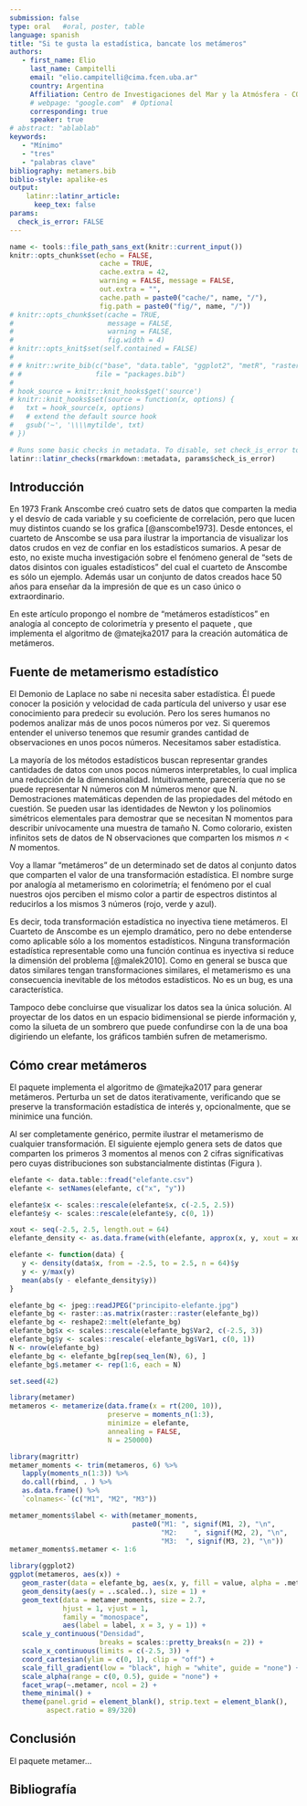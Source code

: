 ```yaml
---
submission: false
type: oral   #oral, poster, table
language: spanish
title: "Si te gusta la estadística, bancate los metámeros"
authors:
   - first_name: Elio
     last_name: Campitelli
     email: "elio.campitelli@cima.fcen.uba.ar"
     country: Argentina
     Affiliation: Centro de Investigaciones del Mar y la Atmósfera - CONICET
     # webpage: "google.com"  # Optional 
     corresponding: true
     speaker: true
# abstract: "ablablab"
keywords: 
   - "Mínimo"
   - "tres"
   - "palabras clave"
bibliography: metamers.bib
biblio-style: apalike-es   
output: 
    latinr::latinr_article:
      keep_tex: false
params: 
  check_is_error: FALSE
---
```

```r
name <- tools::file_path_sans_ext(knitr::current_input())
knitr::opts_chunk$set(echo = FALSE,
                      cache = TRUE,
                      cache.extra = 42, 
                      warning = FALSE, message = FALSE,
                      out.extra = "", 
                      cache.path = paste0("cache/", name, "/"),
                      fig.path = paste0("fig/", name, "/"))
# knitr::opts_chunk$set(cache = TRUE,
#                       message = FALSE,
#                       warning = FALSE,
#                       fig.width = 4)
# knitr::opts_knit$set(self.contained = FALSE)
# 
# # knitr::write_bib(c("base", "data.table", "ggplot2", "metR", "raster"), 
# #                  file = "packages.bib")
# 
# hook_source = knitr::knit_hooks$get('source')
# knitr::knit_hooks$set(source = function(x, options) {
#   txt = hook_source(x, options)
#   # extend the default source hook
#   gsub('~', '\\\\mytilde', txt)
# })
```

```r
# Runs some basic checks in metadata. To disable, set check_is_error to FALSE
latinr::latinr_checks(rmarkdown::metadata, params$check_is_error)
```

## Introducción

En 1973 Frank Anscombe creó cuatro sets de datos que comparten la media y el desvío de cada variable y su coeficiente de correlación, pero que lucen muy distintos cuando se los grafica [@anscombe1973]. Desde entonces, el cuarteto de Anscombe se usa para ilustrar la importancia de visualizar los datos crudos en vez de confiar en los estadísticos sumarios. A pesar de esto, no existe mucha investigación sobre el fenómeno general de "sets de datos disintos con iguales estadísticos" del cual el cuarteto de Anscombe es sólo un ejemplo. Además usar un conjunto de datos creados hace 50 años para enseñar da la impresión de que es un caso único o extraordinario.

En este artículo propongo el nombre de "metámeros estadísticos" en analogía al concepto de colorimetría y presento el paquete \CRANpkg{metamer}, que implementa el algoritmo de @matejka2017 para la creación automática de metámeros. 

## Fuente de metamerismo estadístico

El Demonio de Laplace no sabe ni necesita saber estadística. Él puede conocer la posición y velocidad de cada partícula del universo y usar ese conocimiento para predecir su evolución. Pero los seres humanos no podemos analizar más de unos pocos números por vez. Si queremos entender el universo tenemos que resumir grandes cantidad de observaciones en unos pocos números. Necesitamos saber estadística.

La mayoría de los métodos estadísticos buscan representar grandes cantidades de datos con unos pocos números interpretables, lo cual implica una reducción de la dimensionalidad. Intuitivamente, parecería que no se puede representar N números con M números menor que N. Demostraciones matemáticas dependen de las propiedades del método en cuestión. Se pueden usar las identidades de Newton y los polinomios simétricos elementales para demostrar que se necesitan N momentos para describir unívocamente una muestra de tamaño N\footnote{Técnicamente unívocamente a menos de una permutación.}. Como colorario, existen infinitos sets de datos de N observaciones que comparten los mismos $n < N$ momentos. 

Voy a llamar "metámeros" de un determinado set de datos al conjunto datos que comparten el valor de una transformación estadística. El nombre surge por analogía al metamerismo en colorimetría; el fenómeno por el cual nuestros ojos perciben el mismo color a partir de espectros distintos al reducirlos a los mismos 3 números (rojo, verde y azul). 

Es decir, toda transformación estadística no inyectiva tiene metámeros. El Cuarteto de Anscombe es un ejemplo dramático, pero no debe entenderse como aplicable sólo a los momentos estadísticos. Ninguna transformación estadística representable como una función contínua es inyectiva si reduce la dimensión del problema [@malek2010]. Como en general se busca que datos similares tengan transformaciones similares, el metamerismo es una consecuencia inevitable de los métodos estadísticos. No es un bug, es una característica.

Tampoco debe concluirse que visualizar los datos sea la única solución. Al proyectar de los datos en un espacio bidimensional se pierde información y, como la silueta de un sombrero que puede confundirse con la de una boa digiriendo un elefante, los gráficos también sufren de metamerismo. 

## Cómo crear metámeros

El paquete \CRANpkg{metamer} implementa el algoritmo de @matejka2017 para generar metámeros. Perturba un set de datos iterativamente, verificando que se preserve la transformación estadística de interés y, opcionalmente, que se minimice una función.

Al ser completamente genérico, permite ilustrar el metamerismo de cualquier transformación. El siguiente ejemplo genera sets de datos que comparten los primeros 3 momentos al menos con 2 cifras significativas pero cuyas distribuciones son substancialmente distintas (Figura \ref{fig:plot}).

```r
elefante <- data.table::fread("elefante.csv")
elefante <- setNames(elefante, c("x", "y"))

elefante$x <- scales::rescale(elefante$x, c(-2.5, 2.5))
elefante$y <- scales::rescale(elefante$y, c(0, 1))

xout <- seq(-2.5, 2.5, length.out = 64)
elefante_density <- as.data.frame(with(elefante, approx(x, y, xout = xout)))

elefante <- function(data) {
   y <- density(data$x, from = -2.5, to = 2.5, n = 64)$y
   y <- y/max(y)
   mean(abs(y - elefante_density$y))
}
```

```r
elefante_bg <- jpeg::readJPEG("principito-elefante.jpg")
elefante_bg <- raster::as.matrix(raster::raster(elefante_bg))
elefante_bg <- reshape2::melt(elefante_bg)
elefante_bg$x <- scales::rescale(elefante_bg$Var2, c(-2.5, 3))
elefante_bg$y <- scales::rescale(-elefante_bg$Var1, c(0, 1))
N <- nrow(elefante_bg)
elefante_bg <- elefante_bg[rep(seq_len(N), 6), ]
elefante_bg$.metamer <- rep(1:6, each = N)
```


```r
set.seed(42)
```

```r
library(metamer)
metameros <- metamerize(data.frame(x = rt(200, 10)), 
                        preserve = moments_n(1:3),
                        minimize = elefante,
                        annealing = FALSE,
                        N = 250000)
```


```r
library(magrittr)
metamer_moments <- trim(metameros, 6) %>% 
   lapply(moments_n(1:3)) %>% 
   do.call(rbind, . ) %>% 
   as.data.frame() %>% 
   `colnames<-`(c("M1", "M2", "M3"))

metamer_moments$label <- with(metamer_moments, 
                              paste0("M1: ", signif(M1, 2), "\n",
                                     "M2:    ", signif(M2, 2), "\n",
                                     "M3:  ", signif(M3, 2), "\n"))
metamer_moments$.metamer <- 1:6
```


```r
library(ggplot2)
ggplot(metameros, aes(x)) +
   geom_raster(data = elefante_bg, aes(x, y, fill = value, alpha = .metamer^2)) +
   geom_density(aes(y = ..scaled..), size = 1) + 
   geom_text(data = metamer_moments, size = 2.7, 
             hjust = 1, vjust = 1, 
             family = "monospace",
             aes(label = label, x = 3, y = 1)) +
   scale_y_continuous("Densidad", 
                      breaks = scales::pretty_breaks(n = 2)) +
   scale_x_continuous(limits = c(-2.5, 3)) +
   coord_cartesian(ylim = c(0, 1), clip = "off") +
   scale_fill_gradient(low = "black", high = "white", guide = "none") +
   scale_alpha(range = c(0, 0.5), guide = "none") +
   facet_wrap(~.metamer, ncol = 2) +
   theme_minimal() +
   theme(panel.grid = element_blank(), strip.text = element_blank(),
         aspect.ratio = 89/320)
```

## Conclusión 

El paquete metamer...

## Bibliografía
